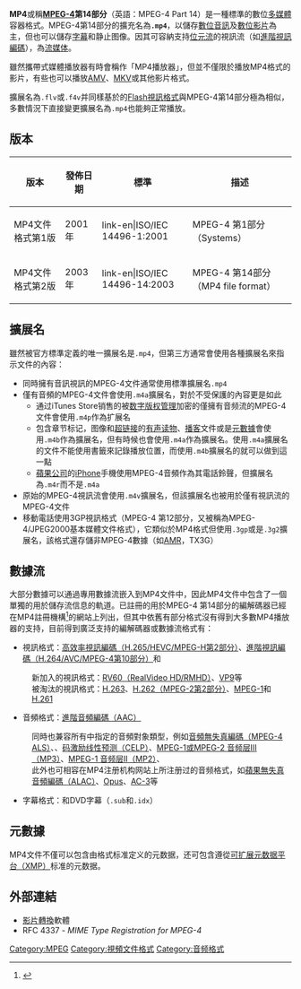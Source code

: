 {{noteTA
|G1=IT
|1=zh-tw:音訊; zh-hk:音頻; zh-cn:音频;
|2=zh-tw:視訊; zh-hk:視頻; zh-cn:视频;
}}
{{Otheruses}}
{{Infobox file format
| name = MP4（MPEG-4 第14部分）
| icon =
| logo =
| screenshot = [[File:Relations_between_ISO_Base_Media_File_Format_and_MP4_File_Format.svg|300px]]
| caption = MPEG-4第14部分（擴充自MPEG-4第12部分的ISO基礎媒體文件格式）
| extension = .mp4
| mime = video/mp4, audio/mp4, application/mp4
| type code = mpg4 
| uniform type =
| magic =
| owner = [[International_Organization_for_Standardization|ISO]]
| genre = [[视频文件格式|视频文件格式]]
| container for = [[视频|视频]]，[[音訊|音訊]]
| contained by =
| extended from = [[QuickTime#QuickTime_file_format|QuickTime]]和{{link-en|ISO基礎媒體文件格式（MPEG-4第12部分）|MPEG-4 Part 12}}
| extended to =
| standard = {{link-en|ISO/IEC 14496-14}}
}}

'''MP4'''或稱'''[[MPEG-4|MPEG-4]]第14部分'''（英語：MPEG-4 Part 14）是一種標準的數位[[多媒體|多媒體]]容器格式。MPEG-4第14部分的擴充名為<code>'''.mp4'''</code>，以儲存[[數位音訊|數位音訊]]及[[數位影片|數位影片]]為主，但也可以儲存[[字幕|字幕]]和静止图像。因其可容納支持[[位元流|位元流]]的視訊流（如[[H.264/MPEG-4_AVC|進階視訊編碼]]），為[[流媒体|流媒体]]。

雖然攜帶式媒體播放器有時會稱作「MP4播放器」，但並不僅限於播放MP4格式的影片，有些也可以播放[[AMV|AMV]]、[[MKV|MKV]]或其他影片格式。

擴展名為<code>.flv</code>或<code>.f4v</code>并同樣基於{{link-en|ISO基礎媒體文件格式（MPEG-4第12部分）|MPEG-4 Part 12}}的[[FLV|Flash視訊格式]]與MPEG-4第14部分極為相似，多數情況下直接變更擴展名為<code>.mp4</code>也能夠正常播放。

==版本==
{| class="wikitable sortable"
|-
! 版本
! 發佈日期
! 標準
! 描述
|-
| MP4文件格式第1版
| 2001年
| link-en|ISO/IEC 14496-1:2001
| MPEG-4 第1部分（Systems）
|-
| MP4文件格式第2版
| 2003年
| link-en|ISO/IEC 14496-14:2003
| MPEG-4 第14部分（MP4 file format）
|}

==擴展名==
雖然被官方標準定義的唯一擴展名是<code>.mp4</code>，但第三方通常會使用各種擴展名來指示文件的內容：
* 同時擁有音訊視訊的MPEG-4文件通常使用標準擴展名<code>.mp4</code>
* 僅有音頻的MPEG-4文件會使用<code>.m4a</code>擴展名，對於不受保護的內容更是如此
** 通过iTunes Store销售的被[[数字版权管理|数字版权管理]]加密的僅擁有音频流的MPEG-4文件會使用<code>.m4p</code>作為扩展名
** 包含章节标记，图像和[[超链接|超链接]]的[[有声读物|有声读物]]、[[播客|播客]]文件或是[[元數據|元數據]]會使用<code>.m4b</code>作為擴展名，但有時候也會使用<code>.m4a</code>作為擴展名。使用<code>.m4a</code>擴展名的文件不能使用書籤來記錄播放位置，而使用<code>.m4b</code>擴展名的就可以做到這一點
** [[蘋果公司|蘋果公司]]的[[iPhone|iPhone]]手機使用MPEG-4音頻作為其電話鈴聲，但擴展名為<code>.m4r</code>而不是<code>.m4a</code>
* 原始的MPEG-4視訊流會使用<code>.m4v</code>擴展名，但該擴展名也被用於僅有視訊流的MPEG-4文件
* 移動電話使用3GP視訊格式（MPEG-4 第12部分，又被稱為MPEG-4/JPEG2000基本媒體文件格式），它類似於MP4格式但使用<code>.3gp</code>或是<code>.3g2</code>擴展名，該格式還存儲非MPEG-4數據（如[[AMR|AMR]]，TX3G）

==數據流==
大部分數據可以通過專用數據流嵌入到MP4文件中，因此MP4文件中包含了一個單獨的用於儲存流信息的軌道。已註冊的用於MPEG-4 第14部分的編解碼器已經在MP4註冊機構<ref>{{Cite web |url=http://mp4ra.org/index.html |title=MP4註冊機構（The 'MP4' Registration Authority） |accessdate=2018-02-08 |archive-date=2020-11-06 |archive-url=https://web.archive.org/web/20201106210026/http://mp4ra.org/index.html |dead-url=no }}</ref>的網站上列出，但其中依舊有部分格式沒有得到大多數MP4播放器的支持，目前得到廣泛支持的編解碼器或數據流格式有：
* 視訊格式：[[H.265|高效率視訊編碼（H.265/HEVC/MPEG-H第2部分）]]、[[H.264|進階視訊編碼（H.264/AVC/MPEG-4第10部分）]]和{{link-en|可視化MPEG-4（MPEG-4第2部分）|MPEG-4 Part 2}}
: 新加入的視訊格式：[[RealVideo|RV60（RealVideo HD/RMHD）]]、[[VP9|VP9]]等
: 被淘汰的視訊格式：[[H.263|H.263]]、[[H.262|H.262（MPEG-2第2部分）]]、[[MPEG-1|MPEG-1]]和[[H.261|H.261]]
* 音頻格式：[[AAC|進階音頻編碼（AAC）]]
: 同時也兼容所有{{link-en|MPEG-4第三部分|MPEG-4 Part 3}}中指定的音頻對象類型，例如[[MPEG-4_ALS|音頻無失真編碼（MPEG-4 ALS）]]、{{link-en|可擴展無失真編碼（MPEG-4 SLS）|MPEG_4_SLS}}、[[码激励线性预测|码激励线性预测（CELP）]]、[[MP3|MPEG-1或MPEG-2 音频层III（MP3）]]、[[MPEG-1_Audio_Layer_II|MPEG-1 音频层II（MP2）]]、{{link-en|MPEG-1 音频层I（MP1）|MPEG-1 Audio Layer I}}
: 此外也可相容在MP4注册机构网站上所注册过的音频格式，如[[ALAC|蘋果無失真音頻編碼（ALAC）]]、[[Opus|Opus]]、[[AC-3|AC-3]]等
* 字幕格式：{{link-en|MPEG-4定時文本（3GPP定時文本/MPEG-4第17部分）|MPEG-4 Part 17}}和DVD字幕（<code>.sub</code>和<code>.idx</code>）

==元數據==
MP4文件不僅可以包含由格式标准定义的元数据，还可包含遵從[[XMP|可扩展元数据平台（XMP）]]标准的元数据。

==外部連結==
*[[影片轉換|影片轉換]]軟體
*RFC 4337 - ''MIME Type Registration for MPEG-4''
{{reflist}}


{{多媒體壓縮格式}}
{{ISO}}

[[Category:MPEG|Category:MPEG]]

[[Category:視頻文件格式|Category:視頻文件格式]]
[[Category:音频格式|Category:音频格式]]